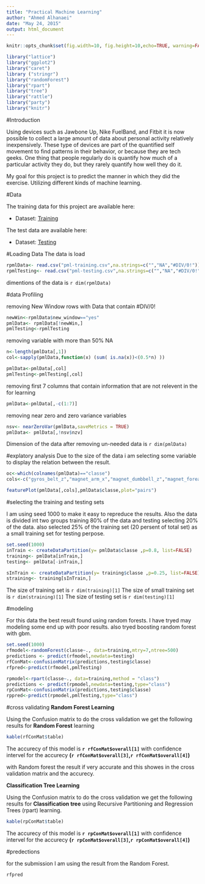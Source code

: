 ```yaml
---
title: "Practical Machine Learning"
author: "Ahmed Alhanaei"
date: "May 24, 2015"
output: html_document
---
```

 
```r
knitr::opts_chunk$set(fig.width=10, fig.height=10,echo=TRUE, warning=FALSE, message=FALSE)
````


```r
library("lattice")
library("ggplot2")
library("caret")
library ("stringr")
library("randomForest")
library("rpart")
library("tree")
library("rattle")
library("party")
library("knitr")
```



#Introduction

Using devices such as Jawbone Up, Nike FuelBand, and Fitbit it is now possible to collect a large amount of data about personal activity relatively inexpensively. These type of devices are part of the quantified self movement to find patterns in their behavior, or because they are tech geeks. One thing that people regularly do is quantify how much of a particular activity they do, but they rarely quantify how well they do it. 

My goal for this project is to predict the manner in which they did the exercise. Utilizing different kinds of machine learning.

#Data 


The training data for this project are available here: 

* Dataset: [Training](https://d396qusza40orc.cloudfront.net/predmachlearn/pml-training.csv) 


The test data are available here: 

* Dataset: [Testing](https://d396qusza40orc.cloudfront.net/predmachlearn/pml-testing.csv)




#Loading Data
The data is load

```r
rpmlData<- read.csv("pml-training.csv",na.strings=c("","NA","#DIV/0!"))
rpmlTesting<- read.csv("pml-testing.csv",na.strings=c("","NA","#DIV/0!"))
```


dimentions of the data is `r dim(rpmlData)`

#data Profiling

removing New Window rows with Data that contain #DIV/0!
```r
newWin<-rpmlData$new_window=="yes"
pmlData<- rpmlData[!newWin,]
pmlTesting<-rpmlTesting
```

removing variable with more than 50% NA
```r
n<-length(pmlData[,1])
col<-sapply(pmlData,function(x) (sum( is.na(x))<(0.5*n) ))

pmlData<-pmlData[,col]
pmlTesting<-pmlTesting[,col]
```
removing first 7 columns that contain information that are not relevent in the for learning
```r
pmlData<-pmlData[,-c(1:7)]
```
removing near zero and zero variance variables
```r
nsv<- nearZeroVar(pmlData,saveMetrics = TRUE)
pmlData<- pmlData[,!nsv$nzv]
```

Dimension of the data after removing un-needed data is `r dim(pmlData)`

#explatory analysis
Due to the size of the data i am selecting some variable to display the relation between the result.
```r
oc<-which(colnames(pmlData)=="classe")
cols<-c("gyros_belt_z","magnet_arm_x","magnet_dumbbell_z","magnet_forearm_x","accel_forearm_x","gyros_belt_z","gyros_belt_z")

featurePlot(pmlData[,cols],pmlData$classe,plot="pairs")
```

#selecting the training and testing sets

I am using seed 1000 to make it easy to repreduce the results. Also the data is divided int two groups training 80% of the data and testing selecting 20% of the data. also selected 25% of the training set (20 persent of total set) as a small training set for testing perpose.

```r
set.seed(1000)
inTrain <- createDataPartition(y= pmlData$classe ,p=0.8, list=FALSE)
training<- pmlData[inTrain,]
testing<- pmlData[-inTrain,]

sInTrain <- createDataPartition(y= training$classe ,p=0.25, list=FALSE)
straining<- training[sInTrain,]
```
The size of training set is `r dim(training)[1]`
The size of small training set is `r dim(straining)[1]`
The size of testing set is `r dim(testing)[1]`



#modeling

For this data the best result found using random forests. I have tryed may modeling some end up with poor results. also tryed boosting random forest with  gbm. 

```r
set.seed(1000)
rfmodel<-randomForest(classe~., data=training,mtry=7,ntree=500)
predictions <- predict(rfmodel,newdata=testing)
rfConMat<-confusionMatrix(predictions,testing$classe)
rfpred<-predict(rfmodel,pmlTesting)

rpmodel<-rpart(classe~., data=training,method = "class")
predictions <- predict(rpmodel,newdata=testing,type="class")
rpConMat<-confusionMatrix(predictions,testing$classe)
rppred<-predict(rpmodel,pmlTesting,type="class")
```

#cross validating 
**Random Forest Learning**

Using the Confusion matrix to do the cross validation we get the following results for **Random Forest** learning
```r
kable(rfConMat$table)
```

The accurecy of this model is **`r rfConMat$overall[1]`** with confidence intervel for the accurecy **(`r rfConMat$overall[3]`,`r rfConMat$overall[4]`)**

with Random forest the result if very accurate and this showes in the cross validation matrix and the accurecy.


**Classification Tree Learning**

Using the Confusion matrix to do the cross validation we get the following results for **Classification tree** using Recursive Partitioning and Regression Trees (rpart) learning.
```r
kable(rpConMat$table)
```

The accurecy of this model is **`r rpConMat$overall[1]`** with confidence intervel for the accurecy **(`r rpConMat$overall[3]`,`r rpConMat$overall[4]`)** 




#predections

for the submission I am using the result from the Random Forest.

```r
rfpred
```






